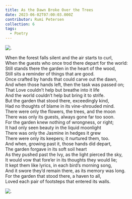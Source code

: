 ```yaml
---
title: As the Dawn Broke Over the Trees
date: 2023-06-02T07:00:03.000Z
contributor: Rumi Petersen
collection: 6
tags:
  - Poetry
---
```


<img src="/images/6/as-the-dawn-1-amy-stukenholtz.jpg" 
    alt="."
    class="w450" />

When the forest falls silent and the air starts to curl,<br />
When the guests who once trod there depart for the world:<br />
Still stands there the garden in the heart of the wood,<br />
Still sits a reminder of things that are good.<br />
Once crafted by hands that could carve out the dawn,<br />
And when those hands left, then the task was passed on;<br />
That Love couldn’t help but breathe into it life<br />
And the world couldn’t help but bring it to strife.<br />
But the garden that stood there, exceedingly kind,<br />
Had no thoughts of blame in its vine-shrouded mind.<br />
There were only the flowers, the trees, and the moon<br />
There was only its guests, always gone far too soon.<br />
For the garden knew nothing of wrongness, or right;<br />
It had only seen beauty in the liquid moonlight<br />
There was only the Jasmine in hedges it grew<br />
There were only its keepers; it nurtured them, too.<br />
And when, growing past it, those hands did depart,<br />
The garden forgave in its soft soil heart<br />
As they pushed past the Ivy, as the light pierced the sky,<br />
It would vow that fore’er in its thoughts they would lie;<br />
It kept them like lyrics, in each bird’s morning song,<br />
And it swore they’d remain there, as its memory was long.<br />
For the garden that stood there, a haven to all,<br />
Loved each pair of footsteps that entered its walls.<br />

<img src="/images/6/as-the-dawn-2-amy-stukenholtz.jpg" 
    alt="."
    class="w450" />